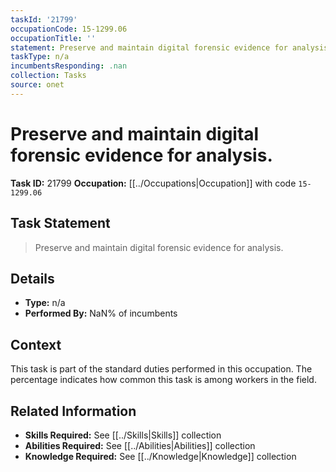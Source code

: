 ```yaml
---
taskId: '21799'
occupationCode: 15-1299.06
occupationTitle: ''
statement: Preserve and maintain digital forensic evidence for analysis.
taskType: n/a
incumbentsResponding: .nan
collection: Tasks
source: onet
---
```

# Preserve and maintain digital forensic evidence for analysis.

**Task ID:** 21799
**Occupation:** [[../Occupations|Occupation]] with code `15-1299.06`

## Task Statement

> Preserve and maintain digital forensic evidence for analysis.

## Details

- **Type:** n/a
- **Performed By:** NaN% of incumbents

## Context

This task is part of the standard duties performed in this occupation. The percentage indicates how common this task is among workers in the field.

## Related Information

- **Skills Required:** See [[../Skills|Skills]] collection
- **Abilities Required:** See [[../Abilities|Abilities]] collection
- **Knowledge Required:** See [[../Knowledge|Knowledge]] collection
